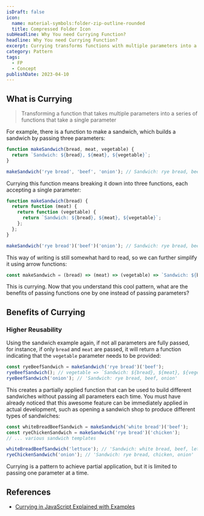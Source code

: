 ```yaml
---
isDraft: false
icon:
  name: material-symbols:folder-zip-outline-rounded
  title: Compressed Folder Icon
subHeadline: Why You need Currying Function?
headline: Why You need Currying Function?
excerpt: Currying transforms functions with multiple parameters into a series of functions that take a single parameter, enhancing reusability and debuggability.
category: Pattern
tags:
  - FP
  - Concept
publishDate: 2023-04-10
---
```


## What is Currying

> Transforming a function that takes multiple parameters into a series of functions that take a single parameter

For example, there is a function to make a sandwich, which builds a sandwich by passing three parameters:

```js
function makeSandwich(bread, meat, vegetable) {
  return `Sandwich: ${bread}, ${meat}, ${vegetable}`;
}

makeSandwich('rye bread', 'beef', 'onion'); // Sandwich: rye bread, beef, onion
```

Currying this function means breaking it down into three functions, each accepting a single parameter:

```js
function makeSandwich(bread) {
  return function (meat) {
    return function (vegetable) {
      return `Sandwich: ${bread}, ${meat}, ${vegetable}`;
    };
  };
}

makeSandwich('rye bread')('beef')('onion'); // Sandwich: rye bread, beef, onion
```

This way of writing is still somewhat hard to read, so we can further simplify it using arrow functions:

```js
const makeSandwich = (bread) => (meat) => (vegetable) => `Sandwich: ${bread}, ${meat}, ${vegetable}`;
```

This is currying. Now that you understand this cool pattern, what are the benefits of passing functions one by one instead of passing parameters?

## Benefits of Currying

### Higher Reusability

Using the sandwich example again, if not all parameters are fully passed, for instance, if only `bread` and `meat` are passed, it will return a function indicating that the `vegetable` parameter needs to be provided:

```js
const ryeBeefSandwich = makeSandwich('rye bread')('beef');
ryeBeefSandwich(); // vegetable => `Sandwich: ${bread}, ${meat}, ${vegetable}`
ryeBeefSandwich('onion'); // 'Sandwich: rye bread, beef, onion'
```

This creates a partially applied function that can be used to build different sandwiches without passing all parameters each time. You must have already noticed that this awesome feature can be immediately applied in actual development, such as opening a sandwich shop to produce different types of sandwiches:

```js
const whiteBreadBeefSandwich = makeSandwich('white bread')('beef');
const ryeChickenSandwich = makeSandwich('rye bread')('chicken');
// ... various sandwich templates

whiteBreadBeefSandwich('lettuce'); // 'Sandwich: white bread, beef, lettuce'
ryeChickenSandwich('onion'); // 'Sandwich: rye bread, chicken, onion'
```

<Info type="info">
  Currying is a pattern to achieve partial application, but it is limited to passing one parameter at a time.
</Info>

## References

- [Currying in JavaScript Explained with Examples](https://builtin.com/software-engineering-perspectives/currying-javascript)
